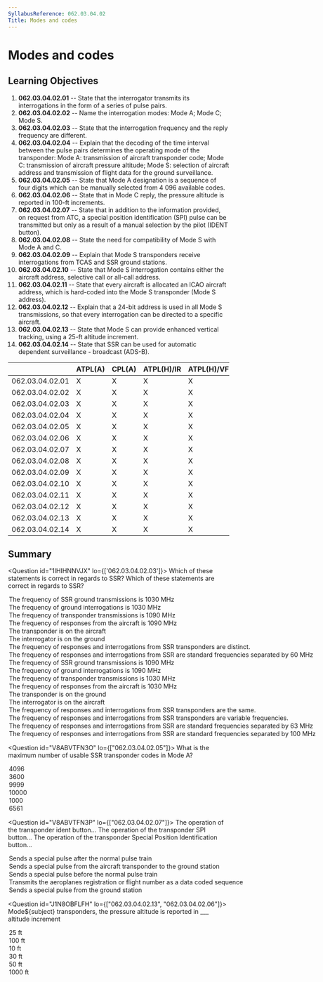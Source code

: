 ```yaml
---
SyllabusReference: 062.03.04.02
Title: Modes and codes
---
```


# Modes and codes

## Learning Objectives

1.  **062.03.04.02.01** -- State that the interrogator transmits its
    interrogations in the form of a series of pulse pairs.
2.  **062.03.04.02.02** -- Name the interrogation modes: Mode A; Mode C; Mode S.
3.  **062.03.04.02.03** -- State that the interrogation frequency and the reply
    frequency are different.
4.  **062.03.04.02.04** -- Explain that the decoding of the time interval
    between the pulse pairs determines the operating mode of the transponder:
    Mode A: transmission of aircraft transponder code; Mode C: transmission of
    aircraft pressure altitude; Mode S: selection of aircraft address and
    transmission of flight data for the ground surveillance.
5.  **062.03.04.02.05** -- State that Mode A designation is a sequence of four
    digits which can be manually selected from 4 096 available codes.
6.  **062.03.04.02.06** -- State that in Mode C reply, the pressure altitude is
    reported in 100-ft increments.
7.  **062.03.04.02.07** -- State that in addition to the information provided,
    on request from ATC, a special position identification (SPI) pulse can be
    transmitted but only as a result of a manual selection by the pilot (IDENT
    button).
8.  **062.03.04.02.08** -- State the need for compatibility of Mode S with Mode
    A and C.
9.  **062.03.04.02.09** -- Explain that Mode S transponders receive
    interrogations from TCAS and SSR ground stations.
10. **062.03.04.02.10** -- State that Mode S interrogation contains either the
    aircraft address, selective call or all-call address.
11. **062.03.04.02.11** -- State that every aircraft is allocated an ICAO
    aircraft address, which is hard-coded into the Mode S transponder (Mode S
    address).
12. **062.03.04.02.12** -- Explain that a 24-bit address is used in all Mode S
    transmissions, so that every interrogation can be directed to a specific
    aircraft.
13. **062.03.04.02.13** -- State that Mode S can provide enhanced vertical
    tracking, using a 25-ft altitude increment.
14. **062.03.04.02.14** -- State that SSR can be used for automatic dependent
    surveillance - broadcast (ADS-B).

|                 | ATPL(A) | CPL(A) | ATPL(H)/IR | ATPL(H)/VFR | CPL(H) | IR  | CBIR(A) |
| --------------- | ------- | ------ | ---------- | ----------- | ------ | --- | ------- |
| 062.03.04.02.01 | X       | X      | X          | X           | X      | X   | X       |
| 062.03.04.02.02 | X       | X      | X          | X           | X      | X   | X       |
| 062.03.04.02.03 | X       | X      | X          | X           | X      |     |         |
| 062.03.04.02.04 | X       | X      | X          | X           | X      |     |         |
| 062.03.04.02.05 | X       | X      | X          | X           | X      | X   | X       |
| 062.03.04.02.06 | X       | X      | X          | X           | X      | X   |         |
| 062.03.04.02.07 | X       | X      | X          | X           | X      | X   |         |
| 062.03.04.02.08 | X       | X      | X          | X           | X      | X   |         |
| 062.03.04.02.09 | X       | X      | X          | X           | X      | X   |         |
| 062.03.04.02.10 | X       | X      | X          | X           | X      | X   |         |
| 062.03.04.02.11 | X       | X      | X          | X           | X      | X   | X       |
| 062.03.04.02.12 | X       | X      | X          | X           | X      | X   |         |
| 062.03.04.02.13 | X       | X      | X          | X           | X      | X   |         |
| 062.03.04.02.14 | X       | X      | X          | X           | X      | X   |         |

## Summary

<Question id="1IHIHNNVJX" lo={['062.03.04.02.03']}>
  <Text variant="oneCorrect">Which of these statements is correct in regards to SSR?</Text>
  <Text variant="oneTwo">Which of these statements are correct in regards to SSR?</Text>
  <Option correct>The frequency of SSR ground transmissions is 1030 MHz</Option>
  <Option correct>The frequency of ground interrogations is 1030 MHz</Option>
  <Option correct>The frequency of transponder transmissions is 1090 MHz</Option>
  <Option correct>The frequency of responses from the aircraft is 1090 MHz</Option>
  <Option correct>The transponder is on the aircraft</Option>
  <Option correct>The interrogator is on the ground</Option>
<Option correct>
  The frequency of responses and interrogations from SSR transponders are
  distinct.
</Option>
<Option correct>
  The frequency of responses and interrogations from SSR are standard
  frequencies separated by 60 MHz
</Option>
<Option>The frequency of SSR ground transmissions is 1090 MHz</Option>
<Option>The frequency of ground interrogations is 1090 MHz</Option>
<Option>The frequency of transponder transmissions is 1030 MHz</Option>
<Option>The frequency of responses from the aircraft is 1030 MHz</Option>
<Option>The transponder is on the ground</Option>
<Option>The interrogator is on the aircraft</Option>
<Option>
  The frequency of responses and interrogations from SSR transponders are the
  same.
</Option>
<Option>
  The frequency of responses and interrogations from SSR transponders are
  variable frequencies.
</Option>
<Option>
  The frequency of responses and interrogations from SSR are standard
  frequencies separated by 63 MHz
</Option>

  <Option>
    The frequency of responses and interrogations from SSR are standard
    frequencies separated by 100 MHz
  </Option>
</Question>

<Question id="V8ABVTFN3O" lo={["062.03.04.02.05"]}>
  <Text variant="oneCorrect">
    What is the maximum number of usable SSR transponder codes in Mode A?
  </Text>
<Option
  correct
  why="Each transponder digit can be a number between 0 and 7. 8 * 8 * 8 * 8 = 4096"
>
  4096
</Option>

  <Option>3600</Option>
  <Option>9999</Option>
  <Option>10000</Option>
  <Option>1000</Option>
  <Option>6561</Option>
</Question>

<Question id="V8ABVTFN3P" lo={["062.03.04.02.07"]}>
  <Text variant="oneCorrect">
    The operation of the transponder ident button...
  </Text>
<Text variant="oneCorrect">The operation of the transponder SPI button...</Text>
<Text variant="oneCorrect">
  The operation of the transponder Special Position Identification button...
</Text>
<Option subject={[[]]}>
  Sends a special pulse after the normal pulse train
</Option>
<Option subject={[[]]}>
  Sends a special pulse from the aircraft transponder to the ground station
</Option>
<Option why="The special pulse is sent before the normal pulse train">
  Sends a special pulse before the normal pulse train
</Option>
<Option why="This is a functionality of the normal transponder operation in mode C/S, not a particularity of the SPI mode.">
  Transmits the aeroplanes registration or flight number as a data coded
  sequence
</Option>

  <Option why="The ident button is available at the transponder in the aircraft.">
    Sends a special pulse from the ground station
  </Option>
</Question>

<Question id="J1N8OBFLFH" lo={["062.03.04.02.13", "062.03.04.02.06"]}>
  <Text variant="oneCorrect">
    Mode${subject} transponders, the pressure altitude is reported in \_\_\_
    altitude increment
  </Text>
<Option subject={[["S"]]} why="True for Mode S">
  25 ft
</Option>
<Option subject={[["C"]]} why="True for Mode C">
  100 ft
</Option>

  <Option>10 ft</Option>
  <Option>30 ft</Option>
  <Option>50 ft</Option>
  <Option>1000 ft</Option>
</Question>
